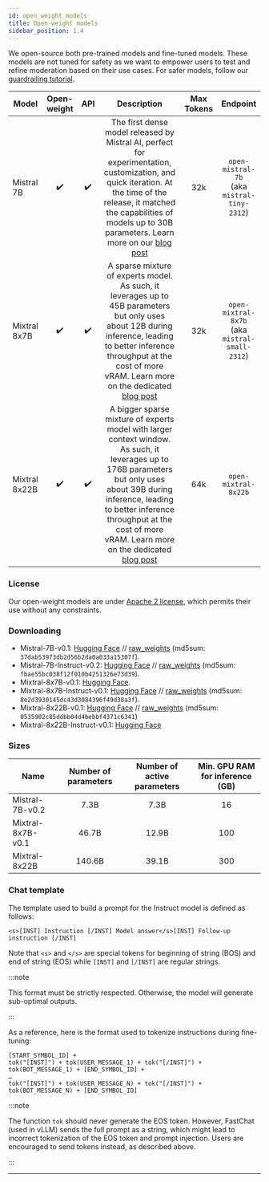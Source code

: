 ```yaml
---
id: open_weight_models
title: Open-weight models
sidebar_position: 1.4
---
```


We open-source both pre-trained models and fine-tuned models. These models are not tuned for safety as we want to empower users to test and refine moderation based on their use cases. For safer models, follow our [guardrailing tutorial](/capabilities/guardrailing).

| Model               |Open-weight|API| Description | Max Tokens| Endpoint|
|--------------------|:--------------------:|:--------------------:|:--------------------:|:--------------------:|:--------------------:|
| Mistral 7B    | :heavy_check_mark: |:heavy_check_mark: |The first dense model released by Mistral AI, perfect for experimentation, customization, and quick iteration. At the time of the release, it matched the capabilities of models up to 30B parameters. Learn more on our [blog post](https://mistral.ai/news/announcing-mistral-7b/)| 32k | `open-mistral-7b`<br/>(aka `mistral-tiny-2312`)|
| Mixtral 8x7B  |:heavy_check_mark: | :heavy_check_mark: |A sparse mixture of experts model. As such, it leverages up to 45B parameters but only uses about 12B during inference, leading to better inference throughput at the cost of more vRAM. Learn more on the dedicated [blog post](https://mistral.ai/news/mixtral-of-experts/)| 32k  | `open-mixtral-8x7b`<br/>(aka `mistral-small-2312`) | 
| Mixtral 8x22B  |:heavy_check_mark: | :heavy_check_mark: |A bigger sparse mixture of experts model with larger context window. As such, it leverages up to 176B parameters but only uses about 39B during inference, leading to better inference throughput at the cost of more vRAM. Learn more on the dedicated [blog post](https://mistral.ai/news/mixtral-8x22b/)| 64k  | `open-mixtral-8x22b`| 

### License
Our open-weight models are under [Apache 2 license](https://choosealicense.com/licenses/apache-2.0/), which permits their use without any constraints.


### Downloading

- Mistral-7B-v0.1: [Hugging Face](https://huggingface.co/mistralai/Mistral-7B-v0.1) // [raw_weights](https://models.mistralcdn.com/mistral-7b-v0-1/mistral-7B-v0.1.tar) (md5sum: `37dab53973db2d56b2da0a033a15307f`).
- Mistral-7B-Instruct-v0.2: [Hugging Face](https://huggingface.co/mistralai/Mistral-7B-Instruct-v0.2) // [raw_weights](https://models.mistralcdn.com/mistral-7b-v0-2/Mistral-7B-v0.2-Instruct.tar) (md5sum: `fbae55bc038f12f010b4251326e73d39`).
- Mixtral-8x7B-v0.1: [Hugging Face](https://huggingface.co/mistralai/Mixtral-8x7B-v0.1).
- Mixtral-8x7B-Instruct-v0.1: [Hugging Face](https://huggingface.co/mistralai/Mixtral-8x7B-Instruct-v0.1) // [raw_weights](https://models.mistralcdn.com/mixtral-8x7b-v0-1/Mixtral-8x7B-v0.1-Instruct.tar) (md5sum: `8e2d3930145dc43d3084396f49d38a3f`).
- Mixtral-8x22B-v0.1: [Hugging Face](https://huggingface.co/mistralai/Mixtral-8x22B-v0.1) // [raw_weights](magnet:?xt=urn:btih:9238b09245d0d8cd915be09927769d5f7584c1c9&dn=mixtral-8x22b&tr=udp%3A%2F%http://2Fopen.demonii.com%3A1337%2Fannounce&tr=http%3A%2F%https://t.co/OdtBUsbeV5%3A1337%2Fannounce) (md5sum: `0535902c85ddbb04d4bebbf4371c6341`)
- Mixtral-8x22B-Instruct-v0.1: [Hugging Face](https://huggingface.co/mistralai/Mixtral-8x22B-Instruct-v0.1)

### Sizes

| Name               | Number of parameters | Number of active parameters | Min. GPU RAM for inference (GB) |
|--------------------|:--------------------:|:---------------------------:|:-------------------------------:|
| Mistral-7B-v0.2    | 7.3B                 | 7.3B                        | 16                              |
| Mixtral-8x7B-v0.1  | 46.7B                  | 12.9B                         | 100                             |
| Mixtral-8x22B  | 140.6B                  | 39.1B                         | 300                             |

### Chat template

The template used to build a prompt for the Instruct model is defined as follows:
```
<s>[INST] Instruction [/INST] Model answer</s>[INST] Follow-up instruction [/INST]
```

Note that `<s>` and `</s>` are special tokens for beginning of string (BOS) and end of string (EOS) while `[INST]` and `[/INST]` are regular strings.

:::note

This format must be strictly respected. Otherwise, the model will generate sub-optimal outputs.

:::

As a reference, here is the format used to tokenize instructions during fine-tuning:

```
[START_SYMBOL_ID] + 
tok("[INST]") + tok(USER_MESSAGE_1) + tok("[/INST]") +
tok(BOT_MESSAGE_1) + [END_SYMBOL_ID] +
…
tok("[INST]") + tok(USER_MESSAGE_N) + tok("[/INST]") +
tok(BOT_MESSAGE_N) + [END_SYMBOL_ID]
```

:::note

The function `tok` should never generate the EOS token. However, FastChat (used in vLLM) sends the full prompt as a string, which might lead to incorrect tokenization of the EOS token and prompt injection. Users are encouraged to send tokens instead, as described above.

:::

---
